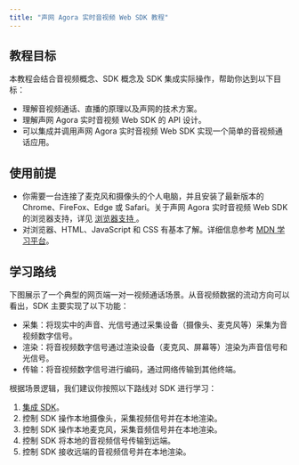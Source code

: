 ```yaml
---
title: "声网 Agora 实时音视频 Web SDK 教程"
---
```


## 教程目标

本教程会结合音视频概念、SDK 概念及 SDK 集成实际操作，帮助你达到以下目标：
- 理解音视频通话、直播的原理以及声网的技术方案。
- 理解声网 Agora 实时音视频 Web SDK 的 API 设计。
- 可以集成并调用声网 Agora 实时音视频 Web SDK 实现一个简单的音视频通话应用。

## 使用前提

- 你需要一台连接了麦克风和摄像头的个人电脑，并且安装了最新版本的 Chrome、FireFox、Edge 或 Safari。关于声网 Agora 实时音视频 Web SDK 的浏览器支持，详见 [浏览器支持
](https://docs.agora.io/cn/Interactive%20Broadcast/web_sdk_compatibility)。
- 对浏览器、HTML、JavaScript 和 CSS 有基本了解。详细信息参考 [MDN 学习平台](https://developer.mozilla.org/zh-CN/)。

## 学习路线

下图展示了一个典型的网页端一对一视频通话场景。从音视频数据的流动方向可以看出，SDK 主要实现了以下功能：

- 采集：将现实中的声音、光信号通过采集设备（摄像头、麦克风等）采集为音视频数字信号。
- 渲染：将音视频数字信号通过渲染设备（麦克风、屏幕等）渲染为声音信号和光信号。
- 传输：将音视频数字信号进行编码，通过网络传输到其他终端。

<flow />

根据场景逻辑，我们建议你按照以下路线对 SDK 进行学习：


1. [集成 SDK](introduction)。
2. 控制 SDK 操作本地摄像头，采集视频信号并在本地渲染。
3. 控制 SDK 操作本地麦克风，采集音频信号并在本地渲染。
4. 控制 SDK 将本地的音视频信号传输到远端。
5. 控制 SDK 接收远端的音视频信号并在本地渲染。
